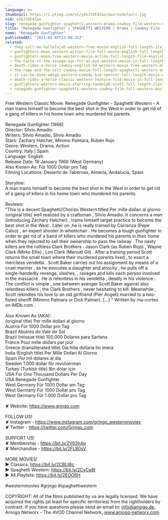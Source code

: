 ```yaml
---
language: en
thumbnail: https://i.ytimg.com/vi/yXkJtDE4Zao/maxresdefault.jpg
vid: yXkJtDE4Zao
slug: renegade-gunfighter-spaghetti-western-drama-cowboy-film-western-movie
title: "Renegade Gunfighter | SPAGHETTI WESTERN | Drama | Cowboy Film | Western Movie"
name: "Renegade Gunfighter"
publishedAt: "2021-02-07T23:00:31Z"
related:
  - they-call-me-hallelujah-western-free-movie-english-full-length-italian-western-feature-film
  - gunfighters-moon-western-action-film-full-movie-english-full-length-film-hd-1080p
  - gunfighters-moon-free-western-movie-action-full-length-film-english
  - the-taste-of-the-savage-eye-for-an-eye-western-movie-in-full-length-english-free-feature-film
  - death-rides-a-horse-cowboy-english-hd-western-movie-free-western-movies
  - the-rope-and-the-colt-cowboy-movie-full-length-spaghetti-western-english-free-full-westerns
  - it-can-be-done-amigo-western-comedy-bud-spencer-full-length-movie-english-free-full-movies
  - death-rides-a-horse-classic-western-feature-film-movie-in-full-length-full-movies-for-free
  - gunfighters-western-movie-starring-randolph-scott-full-length-classic-feature-film-english
  - renegade-gunfighter-spaghetti-western-cowboy-film-full-western-movie
---
```


Free Western Classic Movie: Renegade Gunfighter - Spaghetti Western - A man trains himself to become the best shot in the West in order to get rid of a gang of killers in his home town who murdered his parents.<br />
<br />
Renegade Gunfighter (1966)<br />
Director: Silvio Amadio<br />
Writers: Silvio Amadio, Silvio Amadio<br />
Stars: Zachary Hatcher, Mimmo Palmara, Rubén Rojo<br />
Genre: Western, Drama, Action <br />
Country: Italy | Spain<br />
Language: English<br />
Release Date: 19 January 1968 (West Germany)<br />
Also Known As: Für 1000 Dollar pro Tag<br />
Filming Locations: Desierto de Tabernas, Almería, Andalucía, Spain<br />
<br />
Storyline:<br />
A man trains himself to become the best shot in the West in order to get rid of a gang of killers in his home town who murdered his parents.<br />
<br />
Reviews:<br />
"This is a decent Spaghetti/Chorizo Western titled Per mille dollari al giorno (original title) well realized by a craftsman , Silvio Amadio. It concerns a man (introducing Zachary Hatcher) , trains himself target practice to become the best shot in the West . Later on ,he is really trained by Carranza (Pepe Calvo) , an expert shooter in wheelchair . He becomes a tough gunfighter in order to get rid of a band of killers who murdered his parents in their home when they rejected to sell their ownership to pass the railway . The nasty killers are the ruthless Clark Brothers : Jason Clark (as Ruben Rojo) , Wayne Clark (Mirko Ellis) , Lon Clark (Manuel Gil) . After a training period Scott returns the small town where their murdered parents lived , to exact a merciless vendetta . Scott Baker carries out his assignment by means of a cruel manner , as he executes a slaughter and atrocity , he pulls off a single-handedly revenge, slashes, , ravages and kills each person involved in the massacre . He is relentless in his vendetta , deadly in his violence . The conflict is simple , one between avenger Scott Baker against also relentless killers , the Clark Brothers , never hesitating to kill. Meanwhile , Scott rekindles his love to an old girlfriend (Pier Angeli) married to a two-fisted sheriff (Mimmo Palmara or Dick Palmer). [...] " Written by ma-cortes on IMDb.com <br />
<br />
Also Known As (AKA):<br />
(original title) Per mille dollari al giorno<br />
Austria Für 1000 Dollar pro Tag<br />
Brazil Abutres do Vale do Sol<br />
Brazil (reissue title) 100.000 Dólares para Sartana<br />
France Pour mille dollars par jour<br />
Greece (transliterated title) Gia hilia dollaria tin imera<br />
India (English title) Per Mille Dollari Al Giorno<br />
Spain Por mil dólares al día<br />
Sweden 1.000 dollar för revolverman<br />
Turkey (Turkish title) Bin dolar için<br />
USA For One Thousand Dollars Per Day<br />
USA Renegade Gunfighter<br />
West Germany Für 1000 Dollar am Tag<br />
West Germany Für 1000 Dollar pro Tag<br />
West Germany Für 1.000 Dollar pro Tag<br />
<br />
✘ Website: https://www.grjngo.com<br />
<br />
FOLLOW US!<br />
✘ Instagram - https://www.instagram.com/grjngo_westernmovies<br />
✘ Twitter - https://twitter.com/Grjngo_com<br />
<br />
SUPPORT US!<br />
✘ Membership - https://bit.ly/2V63h4q<br />
✘ Merchandise - https://bit.ly/2FLB0sV<br />
<br />
MORE MOVIES! <br />
► Classics: https://bit.ly/2CBLt8c <br />
► Spaghetti Western: https://bit.ly/2CyCe8I <br />
► All Playlists: https://bit.ly/2EOOfIH <br />
<br />
#westernmovies #grjngo #spaghettiwestern<br />
<br />
COPYRIGHT: All of the films published by us are legally licensed. We have acquired the rights (at least for specific territories) from the rightholders by contract. If you have questions please send an email to: info@amogo.de, Amogo Networx - The AVOD Channel Network, www.amogo-networx.com.